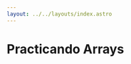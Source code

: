 ```yaml
---
layout: ../../layouts/index.astro
---
```


<h1>Practicando Arrays</h1>
<CodeChallenge
    description = "Escribe una función filtrarPares que reciba un array de números y retorne solo los pares."
    initialCode = {{
        javascript: `function filtrarPares(arr) {\n  // tu código aquí\n\n  return arr;\n}`
    }}
    const tests = {[
    { input: [1, 2, 3, 4, 5, 6], expected: [2, 4, 6] },
    { input: [7, 9, 11], expected: [] },
    { input: [0, 2, 4], expected: [0, 2, 4] },
    { input: [10,11,15,18], expected: [10, 18] }
    ]}
    functionName="filtrarPares"
 client:load />